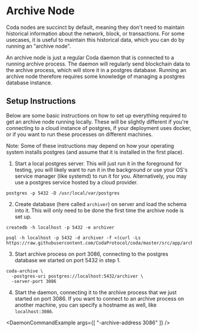 
# Archive Node

Coda nodes are succinct by default, meaning they don't need to maintain historical information about the network, block, or transactions. For some usecases, it is useful to maintain this historical data, which you can do by running an "archive node".

An archive node is just a regular Coda daemon that is connected to a running archive process. The daemon will regularly send blockchain data to the archive process, which will store it in a postgres database.  Running an archive node therefore requires some knowledge of managing a postgres database instance.

## Setup Instructions

Below are some basic instructions on how to set up everything required to get an archive node running locally. These will be slightly different if you're connecting to a cloud instance of postgres, if your deployment uses docker, or if you want to run these processes on different machines.

<Alert>

Note: Some of these instructions may depend on how your operating system installs postgres (and assume that it is installed in the first place).

</Alert>

1. Start a local postgres server. This will just run it in the foreground for testing, you will likely want to run it in the background or use your OS's service manager (like systemd) to run it for you. Alternatively, you may use a postgres service hosted by a cloud provider.
```
postgres -p 5432 -D /usr/local/var/postgres
```

2. Create database (here called `archiver`) on server and load the schema into it. This will only need to be done the first time the archive node is set up.
```
createdb -h localhost -p 5432 -e archiver

psql -h localhost -p 5432 -d archiver -f <(curl -Ls https://raw.githubusercontent.com/CodaProtocol/coda/master/src/app/archive/create_schema.sql)
```

3. Start archive process on port 3086, connecting to the postgres database we started on port 5432 in step 1.
```
coda-archive \
  -postgres-uri postgres://localhost:5432/archiver \
  -server-port 3086
```

4. Start the daemon, connecting it to the archive process that we just started on port 3086. If you want to connect to an archive process on another machine, you can specify a hostname as well, like `localhost:3086`.

<DaemonCommandExample args={[
  "-archive-address 3086"
]} />

